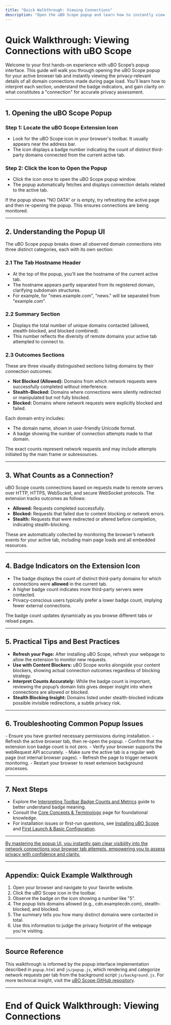 ```yaml
---
title: "Quick Walkthrough: Viewing Connections"
description: "Open the uBO Scope popup and learn how to instantly view allowed, blocked, and stealth-blocked domain connections for an active browser tab. Highlights key UI elements, badge indicators, and explains what counts as a 'connection' for privacy analysis."
---
```


# Quick Walkthrough: Viewing Connections with uBO Scope

Welcome to your first hands-on experience with uBO Scope’s popup interface. This guide will walk you through opening the uBO Scope popup for your active browser tab and instantly viewing the privacy-relevant details of all domain connections made during page load. You’ll learn how to interpret each section, understand the badge indicators, and gain clarity on what constitutes a "connection" for accurate privacy assessment.

---

## 1. Opening the uBO Scope Popup

### Step 1: Locate the uBO Scope Extension Icon

- Look for the uBO Scope icon in your browser's toolbar. It usually appears near the address bar.
- The icon displays a badge number indicating the count of distinct third-party domains connected from the current active tab.

### Step 2: Click the Icon to Open the Popup

- Click the icon once to open the uBO Scope popup window.
- The popup automatically fetches and displays connection details related to the active tab.

<Check>
If the popup shows "NO DATA" or is empty, try refreshing the active page and then re-opening the popup. This ensures connections are being monitored.
</Check>

---

## 2. Understanding the Popup UI

The uBO Scope popup breaks down all observed domain connections into three distinct categories, each with its own section:

### 2.1 The Tab Hostname Header

- At the top of the popup, you'll see the hostname of the current active tab.
- The hostname appears partly separated from its registered domain, clarifying subdomain structures.
- For example, for "news.example.com", "news." will be separated from "example.com".

### 2.2 Summary Section

- Displays the total number of unique domains contacted (allowed, stealth-blocked, and blocked combined).
- This number reflects the diversity of remote domains your active tab attempted to connect to.

### 2.3 Outcomes Sections

These are three visually distinguished sections listing domains by their connection outcomes:

- **Not Blocked (Allowed):** Domains from which network requests were successfully completed without interference.
- **Stealth-Blocked:** Domains where connections were silently redirected or manipulated but not fully blocked.
- **Blocked:** Domains where network requests were explicitly blocked and failed.

Each domain entry includes:
- The domain name, shown in user-friendly Unicode format.
- A badge showing the number of connection attempts made to that domain.

<Info>
The exact counts represent network requests and may include attempts initiated by the main frame or subresources.
</Info>

---

## 3. What Counts as a Connection?

uBO Scope counts connections based on requests made to remote servers over HTTP, HTTPS, WebSocket, and secure WebSocket protocols. The extension tracks outcomes as follows:

- **Allowed:** Requests completed successfully.
- **Blocked:** Requests that failed due to content blocking or network errors.
- **Stealth:** Requests that were redirected or altered before completion, indicating stealth-blocking.

These are automatically collected by monitoring the browser’s network events for your active tab, including main page loads and all embedded resources.

---

## 4. Badge Indicators on the Extension Icon

- The badge displays the count of distinct third-party domains for which connections were **allowed** in the current tab.
- A higher badge count indicates more third-party servers were contacted.
- Privacy-conscious users typically prefer a lower badge count, implying fewer external connections.

<Note>
The badge count updates dynamically as you browse different tabs or reload pages.
</Note>

---

## 5. Practical Tips and Best Practices

- **Refresh your Page:** After installing uBO Scope, refresh your webpage to allow the extension to monitor new requests.
- **Use with Content Blockers:** uBO Scope works alongside your content blockers, showing actual connection outcomes regardless of blocking strategy.
- **Interpret Counts Accurately:** While the badge count is important, reviewing the popup’s domain lists gives deeper insight into where connections are allowed or blocked.
- **Stealth Blocking Insight:** Domains listed under stealth-blocked indicate possible invisible redirections, a subtle privacy risk.

---

## 6. Troubleshooting Common Popup Issues

<AccordionGroup title="Troubleshooting Popup Display Issues">
<Accordion title="Popup shows NO DATA or remains empty after opening">
- Ensure you have granted necessary permissions during installation.
- Refresh the active browser tab, then re-open the popup.
- Confirm that the extension icon badge count is not zero.
- Verify your browser supports the webRequest API accurately.
</Accordion>
<Accordion title="No badge count appearing on icon">
- Make sure the active tab is a regular web page (not internal browser pages).
- Refresh the page to trigger network monitoring.
- Restart your browser to reset extension background processes.
</Accordion>
</AccordionGroup>

---

## 7. Next Steps

- Explore the [Interpreting Toolbar Badge Counts and Metrics](../../../guides/getting-started-workflows/interpreting-badge-counts) guide to better understand badge meaning.
- Consult the [Core Concepts & Terminology](../../../overview/architecture-concepts/core-terminology) page for foundational knowledge.
- For installation issues or first-run questions, see [Installing uBO Scope](../../../getting-started/setup-installation/installing) and [First Launch & Basic Configuration](../../../getting-started/setup-installation/first-run).

---

<u>By mastering the popup UI, you instantly gain clear visibility into the network connections your browser tab attempts, empowering you to assess privacy with confidence and clarity.</u>

---

## Appendix: Quick Example Walkthrough

1. Open your browser and navigate to your favorite website.
2. Click the uBO Scope icon in the toolbar.
3. Observe the badge on the icon showing a number like "5".
4. The popup lists domains allowed (e.g., cdn.examplecdn.com), stealth-blocked, and blocked.
5. The summary tells you how many distinct domains were contacted in total.
6. Use this information to judge the privacy footprint of the webpage you're visiting.

---

## Source Reference

This walkthrough is informed by the popup interface implementation described in `popup.html` and `js/popup.js`, which rendering and categorize network requests per tab from the background script `js/background.js`. For more technical insight, visit the [uBO Scope GitHub repository](https://github.com/gorhill/uBO-Scope).


---

# End of Quick Walkthrough: Viewing Connections

